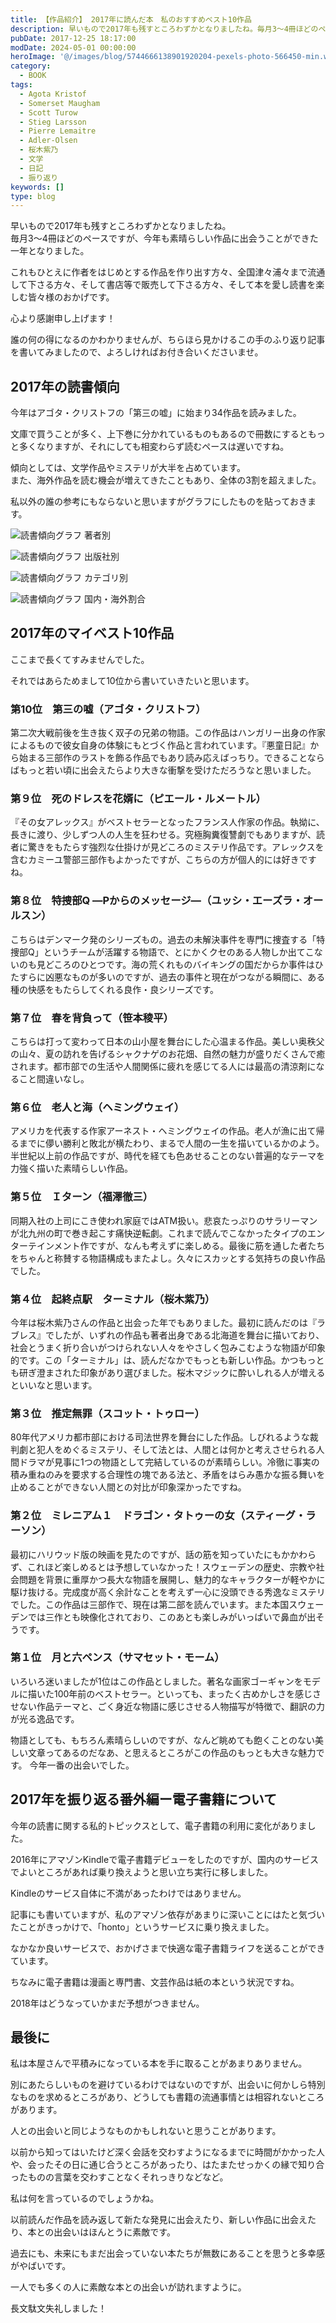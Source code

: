 ```yaml
---
title: 【作品紹介】 2017年に読んだ本　私のおすすめベスト10作品
description: 早いもので2017年も残すところわずかとなりましたね。毎月3～4冊ほどのペースですが、今年も素晴らしい作品に出会うことができた一年となりました。これもひとえに作者をはじめとする作品を作り出す方々、全国津々浦々まで流通して下さる方々、そして書店等で販売して下さる方々、そして本を愛し読書を楽しむ皆々様のおかげです
pubDate: 2017-12-25 18:17:00
modDate: 2024-05-01 00:00:00
heroImage: '@/images/blog/5744666138901920204-pexels-photo-566450-min.webp'
category:
  - BOOK
tags:
  - Agota Kristof
  - Somerset Maugham
  - Scott Turow
  - Stieg Larsson
  - Pierre Lemaitre
  - Adler-Olsen
  - 桜木紫乃
  - 文学
  - 日記
  - 振り返り
keywords: []
type: blog
---
```



早いもので2017年も残すところわずかとなりましたね。<br />毎月3～4冊ほどのペースですが、今年も素晴らしい作品に出会うことができた一年となりました。

これもひとえに作者をはじめとする作品を作り出す方々、全国津々浦々まで流通して下さる方々、そして書店等で販売して下さる方々、そして本を愛し読書を楽しむ皆々様のおかげです。

心より感謝申し上げます！

誰の何の得になるのかわかりませんが、ちらほら見かけるこの手のふり返り記事を書いてみましたので、よろしければお付き合いくださいませ。

## 2017年の読書傾向

今年はアゴタ・クリストフの「第三の嘘」に始まり34作品を読みました。

文庫で買うことが多く、上下巻に分かれているものもあるので冊数にするともっと多くなりますが、それにしても相変わらず読むペースは遅いですね。

傾向としては、文学作品やミステリが大半を占めています。<br />また、海外作品を読む機会が増えてきたこともあり、全体の3割を超えました。

私以外の誰の参考にもならないと思いますがグラフにしたものを貼っておきます。

![読書傾向グラフ 著者別](@/images/blog/5744666138901920204-my-best-books-2017.graph-author-min.webp '読書傾向グラフ 著者別')

![読書傾向グラフ 出版社別](@/images/blog/5744666138901920204-my-best-books-2017.graph-publisher-min.webp '読書傾向グラフ 出版社別')

![読書傾向グラフ カテゴリ別](@/images/blog/5744666138901920204-my-best-books-2017.graph-category-min.webp '読書傾向グラフ カテゴリ別')

![読書傾向グラフ 国内・海外割合](@/images/blog/5744666138901920204-my-best-books-2017.graph-international-min.webp '読書傾向グラフ 国内・海外割合')

## 2017年のマイベスト10作品

ここまで長くてすみませんでした。

それではあらためまして10位から書いていきたいと思います。

### 第10位　第三の嘘（アゴタ・クリストフ）

<BlogCard
  title='『第三の嘘』アゴタ・クリストフ【読書感想・あらすじ】'
  description='第三の嘘 (アゴタ・クリストフ) のあらすじと感想。 ベルリンの壁の崩壊後、双子の一人が何十年ぶりかに、子供の頃の思い出の小さな町に戻ってきた。彼は少年時代を思い返しながら、町をさまよい、ずっと以前に別れたままの兄弟をさがし求める。双子の兄弟がついに再会を果たしたとき、明かされる真実と嘘とは？'
  url='https://www.neputa-note.net/2017/01/epi/'
  domain='www.neputa-note.net'
/>

第二次大戦前後を生き抜く双子の兄弟の物語。この作品はハンガリー出身の作家によるもので彼女自身の体験にもとづく作品と言われています。『悪童日記』から始まる三部作のラストを飾る作品でもあり読み応えばっちり。できることならばもっと若い頃に出会えたらより大きな衝撃を受けただろうなと思いました。

### 第９位　死のドレスを花婿に（ピエール・ルメートル）

<BlogCard
  title='『死のドレスを花婿に』ピエール・ルメートル 【読書感想・あらすじ】'
  description='死のドレスを花婿に（ピエール・ルメートル）のあらすじと感想。※ネタバレを含む。ソフィーの目の前に転がる男児の無残な死体。ああ、私はついに人を殺してしまった。幸福だった彼女の破滅が始まったのは数年前。記憶にない奇行を繰り返し、彼女はおぞましい汚名を着て、底辺に転落したのだ……。'
  url='https://www.neputa-note.net/2017/03/blog-post_27/'
  domain='www.neputa-note.net'
/>

『その女アレックス』がベストセラーとなったフランス人作家の作品。執拗に、長きに渡り、少しずつ人の人生を狂わせる。究極胸糞復讐劇でもありますが、読者に驚きをもたらす強烈な仕掛けが見どころのミステリ作品です。アレックスを含むカミーユ警部三部作もよかったですが、こちらの方が個人的には好きですね。

### 第８位　特捜部Q ―Pからのメッセージ―（ユッシ・エーズラ・オールスン）

<BlogCard
  title=' 『特捜部Q Pからのメッセージ』 ～デンマーク発のミステリーシリーズ～ 【読書感想・あらすじ】 '
  description='特捜部Q ―Pからのメッセージ― 上下巻　ユッシ・エーズラ・オールスン　ー　あらすじと感想その手紙は、ビンに収められたまま何年間も海中にあり、引き揚げられてからもすっかり忘れ去られていた。だがスコットランド警察からはるばる特捜部Ｑへとその手紙が届いたとき、捜査の歯車が動き出す。'
  url='https://www.neputa-note.net/2017/11/jussi-adler-olsen-message-from-p/'
  domain='www.neputa-note.net'
/>

こちらはデンマーク発のシリーズもの。過去の未解決事件を専門に捜査する「特捜部Q」というチームが活躍する物語で、とにかくクセのある人物しか出てこないのも見どころのひとつです。海の荒くれものバイキングの国だからか事件はひたすらに凶悪なものが多いのですが、過去の事件と現在がつながる瞬間に、ある種の快感をもたらしてくれる良作・良シリーズです。

### 第７位　春を背負って（笹本稜平）

<BlogCard
  title='『春を背負って』 笹本稜平 【読書感想・あらすじ】'
  description='春を背負って (笹本稜平)  のあらすじと感想。先端技術者としての仕事に挫折した長嶺亨は、山小屋を営む父の訃報に接し、脱サラをして後を継ぐことを決意する。そんな亨の小屋を訪れるのは、ホームレスのゴロさん、自殺願望のＯＬ、妻を亡くした老クライマー……。'
  url='https://www.neputa-note.net/2017/04/blog-post_29/'
  domain='www.neputa-note.net'
/>

こちらは打って変わって日本の山小屋を舞台にした心温まる作品。美しい奥秩父の山々、夏の訪れを告げるシャクナゲのお花畑、自然の魅力が盛りだくさんで癒されます。都市部での生活や人間関係に疲れを感じてる人には最高の清涼剤になること間違いなし。

### 第６位　老人と海（ヘミングウェイ）

<BlogCard
  title='『老人と海』 ヘミングウェイ 【読書感想・あらすじ】'
  description='あらすじ  キューバの老漁夫サンチャゴは、長い不漁にもめげず、小舟に乗り、たった一人で出漁する。残りわずかな餌に想像を絶する巨大なカジキマグロがかかった。四日にわたる死闘ののち老人は勝ったが、帰途サメに襲われ、舟にくくりつけた獲物はみるみる食いちぎられてゆく……。徹底した外面描写を用い、大漁を相手に'
  url='https://www.neputa-note.net/2017/09/hemingway-oldman-and-sea/'
  domain='www.neputa-note.net'
/>

アメリカを代表する作家アーネスト・ヘミングウェイの作品。老人が漁に出て帰るまでに儚い勝利と敗北が横たわり、まるで人間の一生を描いているかのよう。半世紀以上前の作品ですが、時代を経ても色あせることのない普遍的なテーマを力強く描いた素晴らしい作品。

### 第５位　Ｉターン（福澤徹三）

<BlogCard
  title='『Ｉターン』 福澤徹三 【読書感想・あらすじ】'
  description='あらすじ  広告代理店の冴えない営業マン・狛江が単身赴任したのは、リストラ対象の北九州支店。思わぬトラブルでやくざに絡まれ、大借金のうえ身売りの大ピンチに。鉄拳の雨と禁断のレバ刺し、爆弾を抱えたダイ・ハードな日常。生き地獄に陥った男のＩ（＝自分）ターンとは！？　血圧上昇、リーマン・ノワールの傑作！　'
  url='https://www.neputa-note.net/2017/11/tetsuzo-fukuzawa-i-turn/'
  domain='www.neputa-note.net'
/>

同期入社の上司にこき使われ家庭ではATM扱い。悲哀たっぷりのサラリーマンが北九州の町で巻き起こす痛快逆転劇。これまで読んでこなかったタイプのエンターテインメント作ですが、なんも考えずに楽しめる。最後に筋を通した者たちをちゃんと称賛する物語構成もまたよし。久々にスカッとする気持ちの良い作品でした。

### 第４位　起終点駅　ターミナル（桜木紫乃）

<BlogCard
  title='『起終点駅 ターミナル』 桜木紫乃 【読書感想・あらすじ】'
  description='起終点駅　ターミナル　桜木紫乃　ー　あらすじと感想鷲田完治が道東の釧路で法律事務所を開いてから三十年が経った。国選の弁護だけを引き受ける鷲田にとって、釧路地方裁判所刑事法廷、椎名敦子三十歳の覚醒剤使用事件は、九月に入って最初の仕事だった(表題作『起終点駅』)。'
  url='https://www.neputa-note.net/2017/11/sakuragi-shino.terminal/'
  domain='www.neputa-note.net'
/>

今年は桜木紫乃さんの作品と出会った年でもありました。最初に読んだのは『ラブレス』でしたが、いずれの作品も著者出身である北海道を舞台に描いており、社会とうまく折り合いがつけられない人々をやさしく包みこむような物語が印象的です。この「ターミナル」は、読んだなかでもっとも新しい作品。かつもっとも研ぎ澄まされた印象があり選びました。桜木マジックに酔いしれる人が増えるといいなと思います。

### 第３位　推定無罪（スコット・トゥロー）

<BlogCard
  title='『推定無罪』 スコット・トゥロー 【読書感想・あらすじ】'
  description='推定無罪　上下巻　S・トゥロー　(文春文庫)　あらすじと感想　アメリカ中部の大都市、地方検事を選ぶ選挙戦のさなかに、美人検事補が自宅で全裸の絞殺死体となって発見された。変質者によるレイプか、怨みが動機か、捜査に乗りだしたサビッチ主席検事補は、実は被害者と愛人関係にあった間柄、容疑が次第に自分に'
  url='https://www.neputa-note.net/2017/10/scott-turow-presumptuous/'
  domain='www.neputa-note.net'
/>

80年代アメリカ都市部における司法世界を舞台にした作品。しびれるような裁判劇と犯人をめぐるミステリ、そして法とは、人間とは何かと考えさせられる人間ドラマが見事に1つの物語として完結しているのが素晴らしい。冷徹に事実の積み重ねのみを要求する合理性の塊である法と、矛盾をはらみ愚かな振る舞いを止めることができない人間との対比が印象深かったですね。

### 第２位　ミレニアム１　ドラゴン・タトゥーの女（スティーグ・ラーソン）

<BlogCard
  title='『ミレニアム１　ドラゴン・タトゥーの女』 スティーグ・ラーソン 【読書感想・あらすじ】'
  description='あらすじ  月刊誌『ミレニアム』の発行責任者ミカエルは、大物実業家の違法行為を暴く記事を発表した。だが名誉毀損で有罪になり、彼は『ミレニアム』から離れた。そんな折り、大企業グループの前会長ヘンリックから依頼を受ける。およそ40年前、彼の一族が住む孤島で兄の孫娘ハリエットが失踪した事件を調査してほしい'
  url='https://www.neputa-note.net/2017/12/stieg-larsson.millennium1-girl-with-dragontattoo/'
  domain='www.neputa-note.net'
/>

最初にハリウッド版の映画を見たのですが、話の筋を知っていたにもかかわらず、これほど楽しめるとは予想していなかった！スウェーデンの歴史、宗教や社会問題を背景に重厚かつ長大な物語を展開し、魅力的なキャラクターが軽やかに駆け抜ける。完成度が高く余計なことを考えず一心に没頭できる秀逸なミステリでした。この作品は三部作で、現在は第二部を読んでいます。また本国スウェーデンでは三作とも映像化されており、このあとも楽しみがいっぱいで鼻血が出そうです。

### 第１位　月と六ペンス（サマセット・モーム）

<BlogCard
  title='『月と六ペンス』 サマセット・モーム著【読書感想・あらすじ】 '
  description='あらすじ  ある夕食会で出会った、冴えない男ストリックランド。ロンドンで、仕事、家庭と何不自由ない暮らしを送っていた彼がある日、忽然と行方をくらませたという。パリで再会した彼の口から真相を聞いたとき、私は耳を疑った。四十を過ぎた男が、すべてを捨てて挑んだことは――。ある天才画家の情熱の生涯を描き、正'
  url='https://www.neputa-note.net/2017/08/themoon.and.sixpence/'
  domain='www.neputa-note.net'
/>

いろいろ迷いましたが1位はこの作品としました。著名な画家ゴーギャンをモデルに描いた100年前のベストセラー。といっても、まったく古めかしさを感じさせない作品テーマと、ごく身近な物語に感じさせる人物描写が特徴で、翻訳の力が光る逸品です。

物語としても、もちろん素晴らしいのですが、なんど眺めても飽くことのない美しい文章ってあるのだなあ、と思えるところがこの作品のもっとも大きな魅力です。
今年一番の出会いでした。

## 2017年を振り返る番外編ー電子書籍について

今年の読書に関する私的トピックスとして、電子書籍の利用に変化がありました。

2016年にアマゾンKindleで電子書籍デビューをしたのですが、国内のサービスでよいところがあれば乗り換えようと思い立ち実行に移しました。

<BlogCard
  title='Kindleからhontoに乗り換えてみた　～電子書籍サービス10社を比較'
  description='Kindleから別の電子書籍サービスへ乗り換えるために10社のサービスを比較しました。実際に乗り換えを行った「honto」のサービス内容を中心に各社の電子書籍サービスについてまとめています。乗り換えを検討されている方、電子書籍の利用を検討している方のお役に立ちましたら幸いです。'
  url='https://www.neputa-note.net/2017/07/amazon-kindle-hont/'
  domain='www.neputa-note.net'
/>

Kindleのサービス自体に不満があったわけではありません。

記事にも書いていますが、私のアマゾン依存があまりに深いことにはたと気づいたことがきっかけで、「honto」というサービスに乗り換えました。

なかなか良いサービスで、おかげさまで快適な電子書籍ライフを送ることができています。

ちなみに電子書籍は漫画と専門書、文芸作品は紙の本という状況ですね。

2018年はどうなっていかまだ予想がつきません。

## 最後に

私は本屋さんで平積みになっている本を手に取ることがあまりありません。

別にあたらしいものを避けているわけではないのですが、出会いに何かしら特別なものを求めるところがあり、どうしても書籍の流通事情とは相容れないところがあります。

人との出会いと同じようなものかもしれないと思うことがあります。

以前から知ってはいたけど深く会話を交わすようになるまでに時間がかかった人や、会ったその日に通じ合うところがあったり、はたまたせっかくの縁で知り合ったものの言葉を交わすことなくそれっきりなどなど。

私は何を言っているのでしょうかね。

以前読んだ作品を読み返して新たな発見に出会えたり、新しい作品に出会えたり、本との出会いはほんとうに素敵です。

過去にも、未来にもまだ出会っていない本たちが無数にあることを思うと多幸感がやばいです。

一人でも多くの人に素敵な本との出会いが訪れますように。

長文駄文失礼しました！
